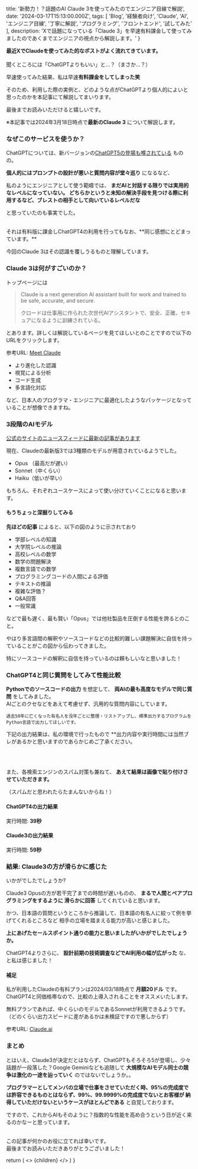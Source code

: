 
  title: '新勢力！？話題のAI Claude 3を使ってみたのでエンジニア目線で解説',
  date: '2024-03-17T15:13:00.000Z',
  tags: [
    'Blog',
    '経験者向け',
    'Claude',
    'AI',
    'エンジニア目線',
    '丁寧に解説',
    'プログラミング',
    'フロントエンド',
    '試してみた'
  ],
  description: 'Xで話題になっている「Claude 3」を早速有料課金して使ってみましたのであくまでエンジニアの視点から解説します。'
}

**最近XでClaudeを使ってみた的なポストがよく流れてきています。** <br />
<br />
<span className="hoso">聞くところには「ChatGPTよりもいい」</span>と...？（まさか...？）

早速使ってみた結果、私は早速**有料課金をしてしまった笑**

そのため、利用した際の実例と、どのような点がChatGPTより個人的によいと思ったのかを本記事にて解説してまいります。

最後までお読みいただけると嬉しいです。

<MdxImage month="202403" image="cl1.png" annotation="Claudeのランディングページ。シンプルで実用性重視の雰囲気" />


※本記事では2024年3月18日時点で**最新のClaude 3** について解説します。

### なぜこのサービスを使うか？

ChatGPTについては、新バージョンの[ChatGPT5の登場も噂されている](https://www.itmedia.co.jp/news/articles/2403/14/news145.html)
ものの。<br />

**個人的にはプロンプトの設計が悪いと質問内容が堂々巡り** になるなど、

私のようにエンジニアとして使う範疇では、 **まだAIと対話する限りでは実用的なレベルになっていない。
どちらかというと未知の解決手段を見つける際に利用するなど、ブレストの相手として向いているレベルだな**

と思っていたのも事実でした。

<br />
それは有料版に課金しChatGPT4の利用を行ってもなお、**同じ感想にとどまっています。**

今回のClaude 3はその認識を覆しうるものと理解しています。

### Claude 3は何がすごいのか？

トップページには

>Claude is a next generation AI assistant built for work and trained to be safe, accurate, and secure.
>
>クロードは仕事用に作られた次世代AIアシスタントで、安全、正確、セキュアになるように訓練されている。

とあります。詳しくは解説しているページを見てほしいとのことですので以下のURLをクリックします。

参考URL: [Meet Claude](https://www.anthropic.com/claude)

- より進化した認識
- 視覚による分析
- コード生成
- 多言語化対応

など、日本人のプログラマ・エンジニアに最適化したようなパッケージとなっていることが想像できますね。

### 3段階のAIモデル

[公式のサイトのニュースフィードに最新の記事があります](https://www.anthropic.com/news/claude-3-family)

現在、Claudeの最新版3では3種類のモデルが用意されているようでした。

- Opus （最高だが遅い）
- Sonnet（中くらい）
- Haiku（低いが早い）

もちろん、それぞれユースケースによって使い分けていくことになると思います。

#### もうちょっと深掘りしてみる

**先ほどの記事** によると、以下の図のように示されており

- 学部レベルの知識
- 大学院レベルの推論
- 高校レベルの数学
- 数学の問題解決
- 複数言語での数学
- プログラミングコードの人間による評価
- テキストの推論
- 複雑な評価？
- Q&A回答
- 一般常識

などで最も遅く、最も賢い「Opus」では他社製品を圧倒する性能を誇るとのこと。

<MdxImage month="202403" image="cl8.png" annotation="SonnetでもGPT-3.5と比較して性能十分" isHalf={true}/>

やはり多言語間の解釈やソースコードなどの比較的難しい課題解決に自信を持っていることがこの図から伝わってきました。

<span className="hoso">特にソースコードの解釈に自信を持っているのは頼もしいな</span>と思いました！

### ChatGPT4と同じ質問をしてみて性能比較

**Pythonでのソースコードの出力** を想定して、 **両AIの最も高度なモデルで同じ質問** をしてみました。<br />
AIごとのクセなどをあえて考慮せず、汎用的な質問内容にしています。

```
過去50年に亡くなった有名人を没年ごとに整理・リストアップし、標準出力するプログラムをPython言語で出力してほしいです。
```

下記の出力結果は、私の環境で行ったもので **出力内容や実行時間には当然ブレがあるかと思いますのであらかじめご了承ください。

<br />
<br />

また、各検索エンジンのスパム対策も兼ねて、 **あえて結果は画像で貼り付けさせていただきます。**

（スパムだと思われたらたまんないからね！）

#### ChatGPT4の出力結果

実行時間: **39秒**

<MdxImage month="202403" image="cl3.png" annotation="" />

#### Claude3の出力結果

実行時間: **59秒**

<MdxImage month="202403" image="cl4.png" annotation="" />
<MdxImage month="202403" image="cl5.png" annotation="" />
<MdxImage month="202403" image="cl6.png" annotation="" />
<MdxImage month="202403" image="cl7.png" annotation="" />

### 結果: Claude3の方が滑らかに感じた

いかがでしたでしょうか?<br />

Claude3 Opusの方が若干完了までの時間が遅いものの、 **まるで人間とペアプログラミングをするように
滑らかに回答** してくれていると思います。

かつ、日本語の質問というところから推論して、日本語の有名人に絞って例を挙げてくれるところなど
<span className="hoso">相手の立場を踏まえる能力が高い</span>と感じました。

**上にあげたセールスポイント通りの能力と思いましたがいかがでしたでしょうか。**

ChatGPT4よりさらに、 **設計前期の技術調査などでAI利用の幅が広がった** な、と私は感じました！

#### 補足

私が利用したClaudeの有料プランは2024/03/18時点で **月額20ドル** です。<br />
<span className="hoso">ChatGPT4と同価格帯なので、比較の上導入されることをオススメ</span>いたします。

無料プランであれば、中くらいのモデルであるSonnetが利用できるようです。
（どのくらい出力スピードに差があるかは未検証ですので悪しからず）

参考URL: [Claude.ai](https://claude.ai/)

### まとめ

とはいえ、Claude3が決定だとはならず、ChatGPTもそろそろ5が登場し、少々話題が一段落した？Google Geminiなども追随して
**大規模なAIモデル同士の競争は激化の一途を辿っていく** のではないでしょうか。。

**プログラマーとしてメンバの立場で仕事をさせていただく時、95%の完成度では許容できるものとはならず、99%、99.9999%の完成度でないとお客様が
納得していただけないというケースがほとんどである** と自覚しております。

ですので、これからAIもそのように？<span className="hoso">指数的な性能を高め合うという日</span>が近く来るのかなーと思っています。

<br />
この記事が何かのお役に立てれば幸いです。<br />
最後までお読みいただきありがとうございました！

  return (
    <Layout meta={meta}>
      <>
        {children}
      </>
    </Layout>
  )
}

